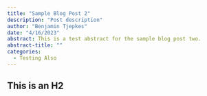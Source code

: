 ```yaml
---
title: "Sample Blog Post 2"
description: "Post description"
author: "Benjamin Tjepkes"
date: "4/16/2023"
abstract: This is a test abstract for the sample blog post two.
abstract-title: ""
categories:
  - Testing Also
---
```


## This is an H2